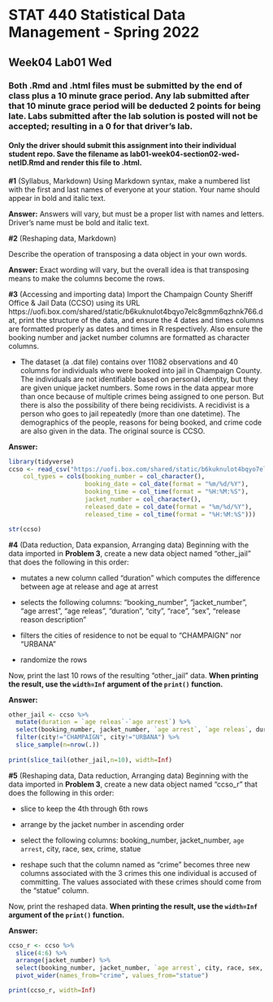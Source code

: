 # STAT 440 Statistical Data Management - Spring 2022
## Week04 Lab01 Wed
### Both .Rmd and .html files must be submitted by the end of class plus a 10 minute grace period. Any lab submitted after that 10 minute grace period will be deducted 2 points for being late. Labs submitted after the lab solution is posted will not be accepted; resulting in a 0 for that driver's lab.
#### Only the driver should submit this assignment into their individual student repo. Save the filename as lab01-week04-section02-wed-netID.Rmd and render this file to .html. 


**#1** (Syllabus, Markdown) Using Markdown syntax, make a numbered list with the first and last names of everyone at your station. Your name should appear in bold and italic text.  

**Answer:** Answers will vary, but must be a proper list with names and letters. Driver's name must be bold and italic text.

**#2** (Reshaping data, Markdown)

Describe the operation of transposing a data object in your own words.

**Answer:** Exact wording will vary, but the overall idea is that transposing means to make the columns become the rows.

**#3** (Accessing and importing data) Import the Champaign County Sheriff Office & Jail Data (CCSO) using its URL https://uofi.box.com/shared/static/b6kuknulot4bqyo7elc8gmm6qzhnk766.dat, print the structure of the data, and ensure the 4 dates and times columns are formatted properly as dates and times in R respectively. Also ensure the booking number and jacket number columns are formatted as character columns.

  - The dataset (a .dat file) contains over 11082 observations and 40 columns for individuals who were booked into jail in Champaign County. The individuals are not identifiable based on personal identity, but they are given unique jacket numbers. Some rows in the data appear more than once because of multiple crimes being assigned to one person. But there is also the possibility of there being recidivists. A recidivist is a person who goes to jail repeatedly (more than one datetime). The demographics of the people, reasons for being booked, and crime code are also given in the data. The original source is CCSO.

**Answer:**

```{r prob3}
library(tidyverse)
ccso <- read_csv("https://uofi.box.com/shared/static/b6kuknulot4bqyo7elc8gmm6qzhnk766.dat", 
    col_types = cols(booking_number = col_character(),
                     booking_date = col_date(format = "%m/%d/%Y"), 
                     booking_time = col_time(format = "%H:%M:%S"),
                     jacket_number = col_character(),
                     released_date = col_date(format = "%m/%d/%Y"),
                     released_time = col_time(format = "%H:%M:%S")))

str(ccso)
```

**#4** (Data reduction, Data expansion, Arranging data) Beginning with the data imported in **Problem 3**, create a new data object named "other_jail" that does the following in this order:

- mutates a new column called "duration" which computes the difference between age at release and age at arrest

- selects the following columns: "booking_number", "jacket_number", "age arrest", "age releas", "duration", "city", "race", "sex", "release reason description"

- filters the cities of residence to not be equal to "CHAMPAIGN" nor "URBANA"

- randomize the rows

Now, print the last 10 rows of the resulting "other_jail" data. **When printing the result, use the `width=Inf` argument of the `print()` function.**

**Answer:**

```{r prob5}
other_jail <- ccso %>%
  mutate(duration = `age releas`-`age arrest`) %>%
  select(booking_number, jacket_number, `age arrest`, `age releas`, duration, city, race, sex, `release reason description`) %>%
  filter(city!="CHAMPAIGN", city!="URBANA") %>%
  slice_sample(n=nrow(.))
 
print(slice_tail(other_jail,n=10), width=Inf)
```

**#5** (Reshaping data, Data reduction, Arranging data) Beginning with the data imported in **Problem 3**, create a new data object named "ccso_r" that does the following in this order:

- slice to keep the 4th through 6th rows

- arrange by the jacket number in ascending order

- select the following columns: booking_number, jacket_number, `age arrest`, city, race, sex, crime, statue

- reshape such that the column named as "crime" becomes three new columns associated with the 3 crimes this one individual is accused of committing. The values associated with these crimes should come from the "statue" column. 

Now, print the reshaped data. **When printing the result, use the `width=Inf` argument of the `print()` function.**

**Answer:**

```{r}
ccso_r <- ccso %>%
  slice(4:6) %>%
  arrange(jacket_number) %>%
  select(booking_number, jacket_number, `age arrest`, city, race, sex, crime, statue) %>%
  pivot_wider(names_from="crime", values_from="statue")

print(ccso_r, width=Inf)
```
